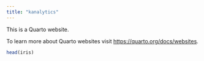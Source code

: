 ```yaml
---
title: "kanalytics"
---
```


This is a Quarto website.

To learn more about Quarto websites visit <https://quarto.org/docs/websites>.

```r
head(iris)
```
